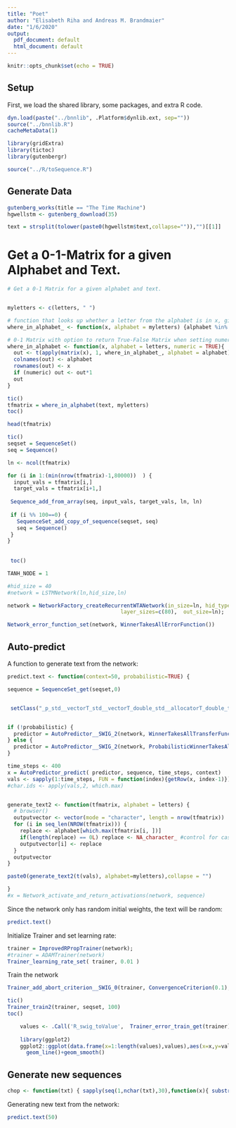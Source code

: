 ```yaml
---
title: "Poet"
author: "Elisabeth Riha and Andreas M. Brandmaier"
date: "1/6/2020"
output:
  pdf_document: default
  html_document: default
---
```


```r
knitr::opts_chunk$set(echo = TRUE)
```

## Setup

First, we load the shared library, some packages, and extra R code.

```r

dyn.load(paste("../bnnlib", .Platform$dynlib.ext, sep=""))
source("../bnnlib.R")
cacheMetaData(1)

library(gridExtra)
library(tictoc)
library(gutenbergr)

source("../R/toSequence.R")
```


## Generate Data

```r
gutenberg_works(title == "The Time Machine")
hgwellstm <- gutenberg_download(35)

text = strsplit(tolower(paste0(hgwellstm$text,collapse="")),"")[[1]]

```

# Get a 0-1-Matrix for a given Alphabet and Text.

```r
# Get a 0-1 Matrix for a given alphabet and text.


myletters <- c(letters, " ")

# function that looks up whether a letter from the alphabet is in x, gives back True or False 
where_in_alphabet_ <- function(x, alphabet = myletters) {alphabet %in% x}

# 0-1 Matrix with option to return True-False Matrix when setting numeric = FALSE 
where_in_alphabet <- function(x, alphabet = letters, numeric = TRUE){
  out <- t(apply(matrix(x), 1, where_in_alphabet_, alphabet = alphabet))
  colnames(out) <- alphabet
  rownames(out) <- x
  if (numeric) out <- out*1
  out
}

tic()
tfmatrix = where_in_alphabet(text, myletters)
toc()

head(tfmatrix)

```


```r



tic()
seqset = SequenceSet()
seq = Sequence()

ln <- ncol(tfmatrix)

for (i in 1:(min(nrow(tfmatrix)-1,80000))  ) {
  input_vals = tfmatrix[i,]
  target_vals = tfmatrix[i+1,]
  
 Sequence_add_from_array(seq, input_vals, target_vals, ln, ln)
 
 if (i %% 100==0) {
   SequenceSet_add_copy_of_sequence(seqset, seq)
   seq = Sequence()
 }
}
  
 
 toc()
```


```r



TANH_NODE = 1

#hid_size = 40
#network = LSTMNetwork(ln,hid_size,ln)

network = NetworkFactory_createRecurrentWTANetwork(in_size=ln, hid_type=TANH_NODE, num_layers=1,
                                    layer_sizes=c(80),  out_size=ln);

Network_error_function_set(network, WinnerTakesAllErrorFunction())
```

## Auto-predict

A function to generate text from the network:

```r

predict.text <- function(context=50, probabilistic=TRUE) {

sequence = SequenceSet_get(seqset,0)


 setClass("_p_std__vectorT_std__vectorT_double_std__allocatorT_double_t_t_p_std__allocatorT_std__vectorT_double_std__allocatorT_double_t_t_p_t_t", contains = 'ExternalReference')


if (!probabilistic) {
  predictor = AutoPredictor__SWIG_2(network, WinnerTakesAllTransferFunction() )
} else {
  predictor = AutoPredictor__SWIG_2(network, ProbabilisticWinnerTakesAllTransferFunction() )
}

time_steps <- 400
x = AutoPredictor_predict( predictor, sequence, time_steps, context)
vals <- sapply(1:time_steps, FUN = function(index){getRow(x, index-1)})
#char.ids <- apply(vals,2, which.max)


generate_text2 <- function(tfmatrix, alphabet = letters) {
  # browser()
  outputvector <- vector(mode = "character", length = nrow(tfmatrix))
  for (i in seq_len(NROW(tfmatrix))) {
    replace <- alphabet[which.max(tfmatrix[i, ])]
    if(length(replace) == 0L) replace <- NA_character_ #control for case of numbers, other non-alphabetic elements
    outputvector[i] <- replace
  }
  outputvector
}

paste0(generate_text2(t(vals), alphabet=myletters),collapse = "")

}
#x = Network_activate_and_return_activations(network, sequence)
```


Since the network only has random initial weights, the text will be random:

```r
predict.text()
```

Initialize Trainer and set learning rate:

```r
trainer = ImprovedRPropTrainer(network);
#trainer = ADAMTrainer(network)
Trainer_learning_rate_set( trainer, 0.01 )
```

Train the network

```r
Trainer_add_abort_criterion__SWIG_0(trainer, ConvergenceCriterion(0.1),1 )

tic()
Trainer_train2(trainer, seqset, 100)
toc()

	values <- .Call('R_swig_toValue',  Trainer_error_train_get(trainer), package="bnnlib") 
	
	library(ggplot2)
	ggplot2::ggplot(data.frame(x=1:length(values),values),aes(x=x,y=values))+geom_point()+
	  geom_line()+geom_smooth()
```

## Generate new sequences

```r
chop <- function(txt) { sapply(seq(1,nchar(txt),30),function(x){ substr(txt,x,x+30)})}
```

Generating new text from the network:


```r
predict.text(50)
```